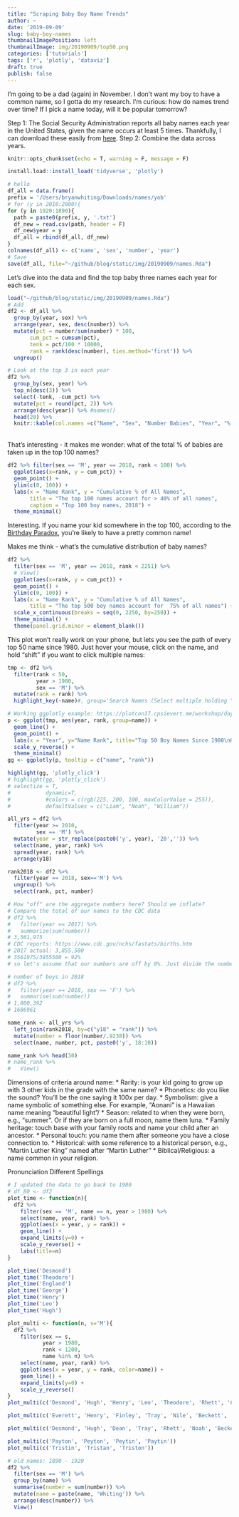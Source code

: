 ```yaml
---
title: "Scraping Baby Boy Name Trends"
author: ~
date: '2019-09-09'
slug: baby-boy-names
thumbnailImagePosition: left  
thumbnailImage: img/20190909/top50.png
categories: ['tutorials']
tags: ['r', 'plotly', 'dataviz']
draft: true
publish: false
---
```


I'm going to be a dad (again) in November. I don't want my boy to have a common name, so I gotta do my research. I'm curious: how do names trend over time? If I pick a name today, will it be popular tomorrow?

Step 1: The Social Security Administration reports all baby names each year in the United States, given the name occurs at least 5 times. Thankfully, I can download these easily from [here]( https://www.ssa.gov/oact/babynames/limits.html).
Step 2: Combine the data across years.

```r
knitr::opts_chunk$set(echo = T, warning = F, message = F)
```


```r
install.load::install_load('tidyverse', 'plotly')
```

```r
# hello
df_all = data.frame()
prefix = '/Users/bryanwhiting/Downloads/names/yob'
# for (y in 2018:2000){
for (y in 1920:1890){
  path = paste0(prefix, y, '.txt')
  df_new = read.csv(path, header = F) 
  df_new$year = y
  df_all = rbind(df_all, df_new)
}
colnames(df_all) <- c('name', 'sex', 'number', 'year')
# Save
save(df_all, file="~/github/blog/static/img/20190909/names.Rda")
```

Let's dive into the data and find the top baby three names each year for each sex.
```r
load("~/github/blog/static/img/20190909/names.Rda")
# Add 
df2 <- df_all %>%
  group_by(year, sex) %>%
  arrange(year, sex, desc(number)) %>%
  mutate(pct = number/sum(number) * 100,
       cum_pct = cumsum(pct),
       tenk = pct/100 * 10000,
       rank = rank(desc(number), ties.method='first')) %>%
  ungroup()

# Look at the top 3 in each year
df2 %>% 
  group_by(sex, year) %>% 
  top_n(desc(3)) %>% 
  select(-tenk, -cum_pct) %>%
  mutate(pct = round(pct, 2)) %>%
  arrange(desc(year)) %>% #names()
  head(20) %>%
  knitr::kable(col.names =c("Name", "Sex", "Number Babies", "Year", "% of Pop.", "Rank" ))
```

<br>
That's interesting - it makes me wonder: what of the total % of babies are taken up in the top 100 names?

```r
df2 %>% filter(sex == 'M', year == 2018, rank < 100) %>%
  ggplot(aes(x=rank, y = cum_pct)) + 
  geom_point() + 
  ylim(c(0, 100)) + 
  labs(x = "Name Rank", y = "Cumulative % of All Names", 
       title = "The top 100 names account for > 40% of all names",
       caption = "Top 100 boy names, 2018") + 
  theme_minimal()
```

Interesting. If you name your kid somewhere in the top 100, according to the [Birthday Paradox](https://betterexplained.com/articles/understanding-the-birthday-paradox/), you're likely to have a pretty common name!

Makes me think - what's the cumulative distribution of baby names?
```r
df2 %>% 
  filter(sex == 'M', year == 2018, rank < 2251) %>%
  # View()
  ggplot(aes(x=rank, y = cum_pct)) + 
  geom_point() + 
  ylim(c(0, 100)) + 
  labs(x = "Name Rank", y = "Cumulative % of All Names", 
       title = "The top 500 boy names account for  75% of all names") + 
  scale_x_continuous(breaks = seq(0, 2250, by=250)) + 
  theme_minimal() + 
  theme(panel.grid.minor = element_blank())
```

This plot won't really work on your phone, but lets you see the path of every top 50 name since 1980. Just hover your mouse, click on the name, and hold "shift" if you want to click multiple names:
```r
tmp <- df2 %>%
  filter(rank < 50,
         year > 1980,
         sex == 'M') %>%
  mutate(rank = rank) %>%
  highlight_key(~name)#, group='Search Names (Select multiple holding "shift" + click)')

# Working ggplotly example: https://plotcon17.cpsievert.me/workshop/day2/#18
p <- ggplot(tmp, aes(year, rank, group=name)) + 
  geom_line() + 
  geom_point() + 
  labs(x = "Year", y="Name Rank", title="Top 50 Boy Names Since 1980\nHover your mouse to see trend") +
  scale_y_reverse() + 
  theme_minimal()
gg <- ggplotly(p, tooltip = c("name", "rank"))

highlight(gg, 'plotly_click') 
# highlight(gg, 'plotly_click') 
# selectize = T, 
#           dynamic=T, 
#           #colors = c(rgb(225, 200, 100, maxColorValue = 255)),
#           defaultValues = c("Liam", "Noah", "William"))
```

```r
all_yrs = df2 %>%
  filter(year >= 2010,
         sex == 'M') %>%
  mutate(year = str_replace(paste0('y', year), '20','')) %>%
  select(name, year, rank) %>%
  spread(year, rank) %>%
  arrange(y18) 

rank2018 <- df2 %>% 
  filter(year == 2018, sex=='M') %>% 
  ungroup() %>% 
  select(rank, pct, number) 

# How "off" are the aggregate numbers here? Should we inflate?
# Compare the total of our names to the CDC data
# df2 %>% 
#   filter(year == 2017) %>%
#   summarize(sum(number))
# 3,561,975
# CDC reports: https://www.cdc.gov/nchs/fastats/births.htm
# 2017 actual: 3,855,500
# 3561975/3855500 = 92%
# so let's assume that our numbers are off by 8%. Just divide the number by .9238

# number of boys in 2018
# df2 %>%
#   filter(year == 2018, sex == 'F') %>%
#   summarise(sum(number))
# 1,800,392
# 1686961

name_rank <- all_yrs %>% 
  left_join(rank2018, by=c("y18" = "rank")) %>%
  mutate(number = floor(number/.9238)) %>%
  select(name, number, pct, paste0('y', 18:10)) 

name_rank %>% head(30)
# name_rank %>%
#   View()
```

Dimensions of criteria around name:
* Rarity: is your kid going to grow up with 3 other kids in the grade with the same name?
* Phonetics: do you like the sound? You'll be the one saying it 100x per day.
* Symbolism: give a name symbolic of something else. For example, "Aonani" is a Hawaiian name meaning "beautiful light"/
* Season: related to when they were born, e.g., "summer". Or if they are born on a full moon, name them luna.
* Family heritage: touch base with your family roots and name your child after an ancestor.
* Personal touch: you name them after someone you have a close connection to.
* Historical: with some reference to a historical person, e.g., "Martin Luther King" named after "Martin Luther"
* Biblical/Religious: a name common in your religion.

Pronunciation
Different Spellings


```r
# I updated the data to go back to 1980
# df_80 <- df2
plot_time <- function(n){
  df2 %>% 
    filter(sex == 'M', name == n, year > 1980) %>%
    select(name, year, rank) %>%
    ggplot(aes(x = year, y = rank)) + 
    geom_line() + 
    expand_limits(y=0) + 
    scale_y_reverse() + 
    labs(title=n)
}

plot_time('Desmond')
plot_time('Theodore')
plot_time('England')
plot_time('George')
plot_time('Henry')
plot_time('Leo')
plot_time('Hugh')

plot_multi <- function(n, s='M'){
  df2 %>% 
    filter(sex == s, 
           year > 1980,
           rank < 1200,
           name %in% n) %>%
    select(name, year, rank) %>%
    ggplot(aes(x = year, y = rank, color=name)) + 
    geom_line() +
    expand_limits(y=0) + 
    scale_y_reverse() 
}
plot_multi(c('Desmond', 'Hugh', 'Henry', 'Leo', 'Theodore', 'Rhett', 'Christopher', 'Liam', 'Oliver', 'Noah', 'Beckett'))

plot_multi(c('Everett', 'Henry', 'Finley', 'Tray', 'Nile', 'Beckett', 'Oscar', 'Stewart', 'Walker', 'Donovan', 'Troy', 'Phillip', 'Greyson', 'Parker', 'Bodie'))

plot_multi(c('Desmond', 'Hugh', 'Dean', 'Tray', 'Rhett', 'Noah', 'Beckett', 'Orlando', 'Landen', 'Tatum', 'August'))

plot_multi(c('Payton', 'Peyton', 'Peytin', 'Paytin'))
plot_multi(c('Tristin', 'Tristan', 'Triston'))

```

<!-- Further research: -->
<!-- * Are Utah names really that odd? Compare the average distribution over last 10 years to the national average. -->

```r
# old names: 1890 - 1920
df2 %>% 
  filter(sex == 'M') %>%
  group_by(name) %>% 
  summarise(number = sum(number)) %>%
  mutate(name = paste(name, 'Whiting')) %>%
  arrange(desc(number)) %>%
  View()
```




